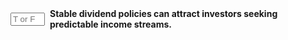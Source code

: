 ::: {.question-block}

<form onsubmit="event.preventDefault(); checkAnswerBox('module10_tf_q15','T')" style="display: flex; align-items: center; gap: 8px;">
  <input type="text" id="module10_tf_q15" name="module10_tf_q15" maxlength="1" placeholder="T or F" style="width: 55px;" data-correct-answer="T" /> 
  <label for="module10_tf_q15"><strong>Stable dividend policies can attract investors seeking predictable income streams.</strong></label>
</form>

<div id="feedback-module10_tf_q15" class="feedback" data-status="" style="display:none;">
TRUE.  Many investors value dividend stability and firms often smooth dividends.
</div>

:::
